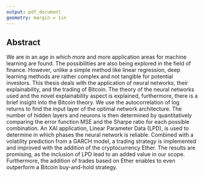 ```yaml
---
output: pdf_document
geometry: margin = 1in
---
```



## Abstract

We are in an age in which more and more application areas for machine learning are found. The possibilities are also being explored in the field of finance. However, unlike a simple method like linear regression, deep learning methods are rather complex and not tangible for potential investors. This thesis deals with the application of neural networks, their explainability, and the trading of Bitcoin. The theory of the neural networks used and the novel explainability aspect is explained, furthermore, there is a brief insight into the Bitcoin theory. We use the autocorrelation of log returns to find the input layer of the optimal network architecture. The number of hidden layers and neurons is then determined by quantitatively comparing the error function MSE and the Sharpe ratio for each possible combination. An XAI application, Linear Parameter Data (LPD), is used to determine in which phases the neural network is reliable. Combined with a volatility prediction from a GARCH model, a trading strategy is implemented and improved with the addition of the cryptocurrency Ether. The results are promising, as the inclusion of LPD lead to an added value in our scope. Furthermore, the addition of trades based on Ether enables to even outperform a Bitcoin buy-and-hold strategy.